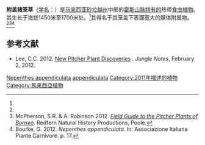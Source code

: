 {{noteTA
|G1=Carnivorous Plant
}}
{{Speciesbox
|image = 
|image_caption = 
|taxon= Nepenthes appendiculata
|authority = [[李乾|Chi.C.Lee]], [[格雷格·伯克|Bourke]], [[Katja_Rembold|Rembold]], [[威廉·泰勒|W.Taylor]] & [[Yeo_Siew_Teck|S.T.Yeo]] (2011)<ref name=appendiculata>Lee, C.C., G. Bourke, W. Taylor, S.T. Yeo & K. Rembold 2011. ''Nepenthes appendiculata'', a new pitcher plant from Sarawak. In: McPherson, S.R. ''[[新猪笼草：卷一|New Nepenthes: Volume One]]''. Redfern Natural History Productions, Poole. pp. 24–35.</ref>
|synonyms =
}}

'''附盖猪笼草'''（[[学名|学名]]：''{{lang|la|Nepenthes appendiculata}}''）是[[马来西亚|马来西亚]][[砂拉越州|砂拉越州]]中部的[[霍斯山脉|霍斯山脉]][[特有种|特有的]]热带[[食虫植物|食虫植物]]。其生长于海拔1450米至1700米处。<ref name=appendiculata />其得名于其笼盖下表面宽大的腺体附属物。<ref name=appendiculata /><ref>McPherson, S.R. & A. Robinson 2012. ''[[婆罗洲的猪笼草野外指南|Field Guide to the Pitcher Plants of Borneo]]''. Redfern Natural History Productions, Poole.</ref><ref>Bourke, G. 2012. ''Nepenthes appendiculata''. In: {{PDFlink|[http://www.aipcnet.eu/Carnivorous_docs/New_species_2011.pdf ''AIPC Special Issue 4: News of 2011''.]}} Associazione Italiana Piante Carnivore. p. 17.</ref>

== 参考文献 ==
{{reflist|2}}
{{refbegin}}
* Lee, C.C. 2012. [http://www.wildborneo.com.my/blog/?p=318 New Pitcher Plant Discoveries] {{Wayback|url=http://www.wildborneo.com.my/blog/?p=318 |date=20120731224358 }}. ''Jungle Notes'', February 2, 2012.
{{refend}}

{{Nepenthes}}
{{Taxonbar|from=Q6994661}}

[[Category:亚洲食虫植物|Nepenthes appendiculata]]
[[Category:猪笼草属|appendiculata]]
[[Category:2011年描述的植物|Category:2011年描述的植物]]
[[Category:馬來西亞植物|Category:馬來西亞植物]]

{{Nepenthes-stub}}